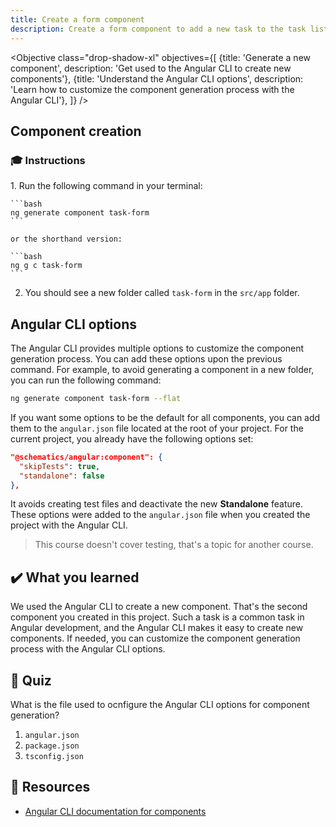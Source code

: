 ```yaml
---
title: Create a form component
description: Create a form component to add a new task to the task list
---
```



<Objective class="drop-shadow-xl" objectives={[
{title: 'Generate a new component', description: 'Get used to the Angular CLI to create new components'},
{title: 'Understand the Angular CLI options', description: 'Learn how to customize the component generation process with the Angular CLI'},
]} />

## Component creation

### 🎓 Instructions

<Steps>
1. Run the following command in your terminal:

    ```bash
    ng generate component task-form
    ```

    or the shorthand version:

    ```bash
    ng g c task-form
    ```

2. You should see a new folder called `task-form` in the `src/app` folder.

</Steps>

## Angular CLI options

The Angular CLI provides multiple options to customize the component generation process.
You can add these options upon the previous command. For example, to avoid generating a component in a new folder, you can run the following command:

```bash
ng generate component task-form --flat
```

If you want some options to be the default for all components, you can add them to the `angular.json` file located at the root of your project.
For the current project, you already have the following options set:

```json
"@schematics/angular:component": {
  "skipTests": true,
  "standalone": false
},
```

It avoids creating test files and deactivate the new **Standalone** feature.
These options were added to the `angular.json` file when you created the project with the Angular CLI.

> This course doesn't cover testing, that's a topic for another course.

## ✔️ What you learned

We used the Angular CLI to create a new component. That's the second component you created in this project.
Such a task is a common task in Angular development, and the Angular CLI makes it easy to create new components.
If needed, you can customize the component generation process with the Angular CLI options.

## 🚦 Quiz

What is the file used to ocnfigure the Angular CLI options for component generation?

1. `angular.json`
2. `package.json`
3. `tsconfig.json`

## 🔗 Resources

- <a href="https://angular.dev/cli/generate/component" target="_blank">Angular CLI documentation for components</a>
